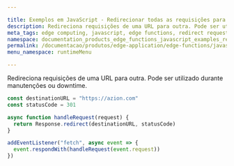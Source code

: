 ```yaml
---

title: Exemplos em JavaScript - Redirecionar todas as requisições para uma URL
description: Redireciona requisições de uma URL para outra. Pode ser utilizado durante manutenções ou downtime.
meta_tags: edge computing, javascript, edge functions, redirect request to one url
namespace: documentation_products_edge_functions_javascript_examples_redirect_url
permalink: /documentacao/produtos/edge-application/edge-functions/javascript-examples/redirect-requests/
menu_namespace: runtimeMenu

---
```


Redireciona requisições de uma URL para outra. Pode ser utilizado durante manutenções ou downtime.

```js
const destinationURL = "https://azion.com"
const statusCode = 301

async function handleRequest(request) {
  return Response.redirect(destinationURL, statusCode)
}

addEventListener("fetch", async event => {
  event.respondWith(handleRequest(event.request))
})
```


